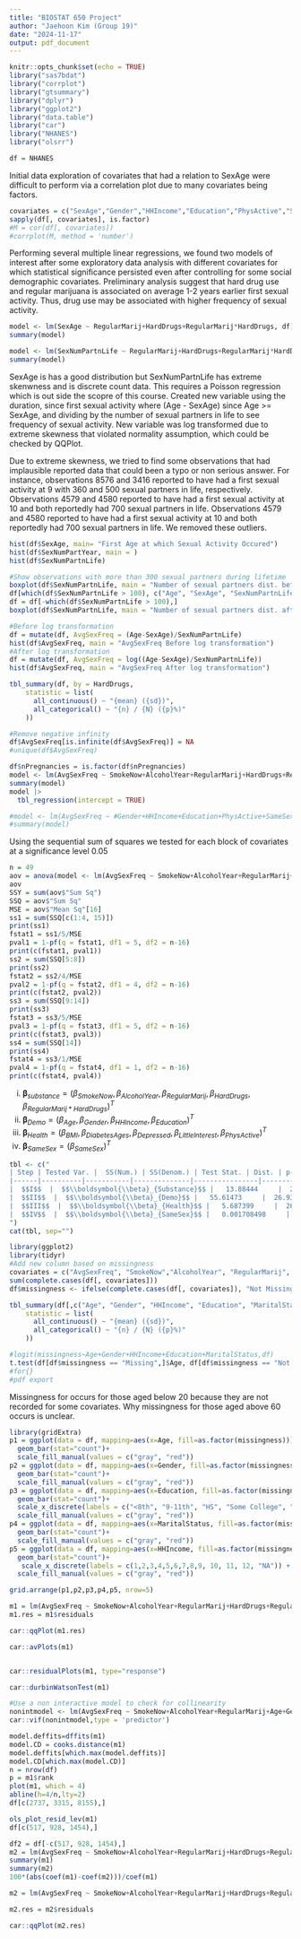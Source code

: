 ```yaml
---
title: "BIOSTAT 650 Project"
author: "Jaehoon Kim (Group 19)"
date: "2024-11-17"
output: pdf_document
---
```


```r
knitr::opts_chunk$set(echo = TRUE)
library("sas7bdat")
library("corrplot")
library("gtsummary")
library("dplyr")
library("ggplot2")
library("data.table")
library("car")
library("NHANES")
library("olsrr")
```




```r
df = NHANES

```

Initial data exploration of covariates that had a relation to SexAge were difficult to perform via a correlation plot due to many covariates being factors.
```r
covariates = c("SexAge","Gender","HHIncome","Education","PhysActive","SameSex","AlcoholYear","RegularMarij","HardDrugs")
sapply(df[, covariates], is.factor)
#M = cor(df[, covariates])
#corrplot(M, method = 'number')
```

Performing several multiple linear regressions, we found two models of interest after some exploratory data analysis with different covariates for which statistical significance persisted even after controlling for some social demographic covariates. Preliminary analysis suggest that hard drug use and regular marijuana is associated on average 1-2 years earlier first sexual activity. Thus, drug use may be associated with higher frequency of sexual activity.
```r
model <- lm(SexAge ~ RegularMarij+HardDrugs+RegularMarij*HardDrugs, df)
summary(model)

model <- lm(SexNumPartnLife ~ RegularMarij+HardDrugs+RegularMarij*HardDrugs, df)
summary(model)

```


SexAge is has a good distribution but SexNumPartnLife has extreme skenwness and is discrete count data. This requires a Poisson regression which is out side the scopre of this course. Created new variable using the duration, since first sexual activity where (Age - SexAge) since Age >= SexAge, and dividing by the number of sexual partners in life to see frequency of sexual activity. New variable was log transformed due to extreme skewness that violated normality assumption, which could be checked by QQPlot.

Due to extreme skewness,  we tried to find some observations that had implausible reported data that could been a typo or non serious answer. For instance, observations 8576 and 3416 reported to have had a first sexual activity at 9 with 360 and 500 sexual partners in life, respectively. Observations 4579 and 4580 reported to have had a first sexual activity at 10 and both reportedly had 700 sexual partners in life. Observations 4579 and 4580 reported to have had a first sexual activity at 10 and both reportedly had 700 sexual partners in life. We removed these outliers.
```R
hist(df$SexAge, main= "First Age at which Sexual Activity Occured")
hist(df$SexNumPartYear, main = )
hist(df$SexNumPartnLife)

#Show observations with more than 300 sexual partners during lifetime
boxplot(df$SexNumPartnLife, main = "Number of sexual partners dist. before outlier removal")
df[which(df$SexNumPartnLife > 100), c("Age", "SexAge", "SexNumPartnLife")]
df = df[-which(df$SexNumPartnLife > 100),]
boxplot(df$SexNumPartnLife, main = "Number of sexual partners dist. after outlier removal")

#Before log transformation
df = mutate(df, AvgSexFreq = (Age-SexAge)/SexNumPartnLife)
hist(df$AvgSexFreq, main = "AvgSexFreq Before log transformation")
#After log transformation
df = mutate(df, AvgSexFreq = log((Age-SexAge)/SexNumPartnLife))
hist(df$AvgSexFreq, main = "AvgSexFreq After log transformation")

tbl_summary(df, by = HardDrugs,
    statistic = list(
      all_continuous() ~ "{mean} ({sd})",
      all_categorical() ~ "{n} / {N} ({p}%)"
    ))
```

```R
#Remove negative infinity
df$AvgSexFreq[is.infinite(df$AvgSexFreq)] = NA
#unique(df$AvgSexFreq)

df$nPregnancies = is.factor(df$nPregnancies)
model <- lm(AvgSexFreq ~ SmokeNow+AlcoholYear+RegularMarij+HardDrugs+RegularMarij*HardDrugs+Age+Gender+HHIncome+Education+BMI+DiabetesAge+Depressed+LittleInterest+ PhysActive+SameSex, df)
summary(model)
model |>
  tbl_regression(intercept = TRUE)

#model <- lm(AvgSexFreq ~ #Gender+HHIncome+Education+PhysActive+SameSex+AlcoholYear+RegularMarij+HardDrugs+#RegularMarij*HardDrugs+RegularMarij*AlcoholYear, df)
#summary(model)

```

Using the sequential sum of squares we tested for each block of covariates at a significance level 0.05

```r
n = 49
aov = anova(model <- lm(AvgSexFreq ~ SmokeNow+AlcoholYear+RegularMarij+HardDrugs+RegularMarij*HardDrugs+Age+Gender+HHIncome+Education+BMI+DiabetesAge+Depressed+LittleInterest+PhysActive+SameSex, df))
aov
SSY = sum(aov$"Sum Sq")
SSQ = aov$"Sum Sq"
MSE = aov$"Mean Sq"[16]
ss1 = sum(SSQ[c(1:4, 15)])
print(ss1)
fstat1 = ss1/5/MSE
pval1 = 1-pf(q = fstat1, df1 = 5, df2 = n-16)
print(c(fstat1, pval1))
ss2 = sum(SSQ[5:8])
print(ss2)
fstat2 = ss2/4/MSE
pval2 = 1-pf(q = fstat2, df1 = 4, df2 = n-16)
print(c(fstat2, pval2))
ss3 = sum(SSQ[9:14])
print(ss3)
fstat3 = ss3/5/MSE
pval3 = 1-pf(q = fstat3, df1 = 5, df2 = n-16)
print(c(fstat3, pval3))
ss4 = sum(SSQ[14])
print(ss4)
fstat4 = ss3/1/MSE
pval4 = 1-pf(q = fstat4, df1 = 1, df2 = n-16)
print(c(fstat4, pval4))


```
(i) $\boldsymbol{\beta}_{substance} = (\beta_{SmokeNow}, \beta_{AlcoholYear},\beta_{RegularMarij}, \beta_{HardDrugs}, \beta_{RegularMarij*HardDrugs})^T$
(ii) $\boldsymbol{\beta}_{Demo} = (\beta_{Age}, \beta_{Gender}, \beta_{HHIncome}, \beta_{Education})^T$
(iii) $\boldsymbol{\beta}_{Health} = (\beta_{BMI},\beta_{DiabetesAges},\beta_{Depressed},\beta_{LittleInterest},\beta_{PhysActive})^T$
(iv) $\boldsymbol{\beta}_{SameSex} = (\beta_{SameSex})^T$


```r
tbl <- c("
| Step | Tested Var. |  SS(Num.) | SS(Denom.) | Test Stat. | Dist. | p-value | Decision | Stopping Rule | Decision |
|------|----------|-----------|--------------|----------------|---------|-------------|-------------|------------|----------| 
|  $$I$$  |  $$\\boldsymbol{\\beta}_{Substance}$$ |   13.88444     |  26.9329 | 5.155204576 | $$F_{5,34}$$ | 0.001262146 | `Reject `| `Do not stop` | `Collect`|
|  $$II$$  |  $$\\boldsymbol{\\beta}_{Demo}$$ |   55.61473     |  26.9329 | 25.81174 | $$F_{4,34}$$ | 6.872507e-10 | `Reject `| `Do not stop` | `Collect`|
|  $$III$$  |  $$\\boldsymbol{\\beta}_{Health}$$ |   5.687399     |  26.9329 | 2.11169493 | $$F_{5,34}$$ | 0.08788892 | `Fail to Reject `| `Stop` | `Not Collect`|
|  $$IV$$  |  $$\\boldsymbol{\\beta}_{SameSex}$$ |   0.001708498     |  26.9329 | 10.55847467 | $$F_{1,34}$$ | 0.00260712 | `NA `| `NA` | `NA`|
")
cat(tbl, sep="")
```

```r

library(ggplot2)
library(tidyr)
#Add new column based on missingness
covariates = c("AvgSexFreq", "SmokeNow","AlcoholYear", "RegularMarij", "HardDrugs", "Age", "Gender","HHIncome","Education")
sum(complete.cases(df[, covariates]))
df$missingness <- ifelse(complete.cases(df[, covariates]), "Not Missing", "Missing")

tbl_summary(df[,c("Age", "Gender", "HHIncome", "Education", "MaritalStatus", "missingness")], by = missingness,
    statistic = list(
      all_continuous() ~ "{mean} ({sd})",
      all_categorical() ~ "{n} / {N} ({p}%)"
    ))

#logit(missingness~Age+Gender+HHIncome+Education+MaritalStatus,df)
t.test(df[df$missingness == "Missing",]$Age, df[df$missingness == "Not Missing",]$Age)
#for{}
#pdf export
```
Missingness for occurs for those aged below 20 because they are not recorded for some covariates. Why missingness for those aged above 60 occurs is unclear.

```r
library(gridExtra)
p1 = ggplot(data = df, mapping=aes(x=Age, fill=as.factor(missingness)))+
  geom_bar(stat="count")+
  scale_fill_manual(values = c("gray", "red"))
p2 = ggplot(data = df, mapping=aes(x=Gender, fill=as.factor(missingness)))+
  geom_bar(stat="count")+
  scale_fill_manual(values = c("gray", "red"))
p3 = ggplot(data = df, mapping=aes(x=Education, fill=as.factor(missingness)))+
  geom_bar(stat="count")+
  scale_x_discrete(labels = c("<8th", "9-11th", "HS", "Some College", "College Grad" ))+
  scale_fill_manual(values = c("gray", "red"))
p4 = ggplot(data = df, mapping=aes(x=MaritalStatus, fill=as.factor(missingness)))+
  geom_bar(stat="count")+
  scale_fill_manual(values = c("gray", "red"))
p5 = ggplot(data = df, mapping=aes(x=HHIncome, fill=as.factor(missingness)))+
  geom_bar(stat="count")+
   scale_x_discrete(labels = c(1,2,3,4,5,6,7,8,9, 10, 11, 12, "NA")) +
  scale_fill_manual(values = c("gray", "red"))

grid.arrange(p1,p2,p3,p4,p5, nrow=5)
```



```r

m1 = lm(AvgSexFreq ~ SmokeNow+AlcoholYear+RegularMarij+HardDrugs+RegularMarij*HardDrugs+Age+Gender+HHIncome+Education, df)
m1.res = m1$residuals

car::qqPlot(m1.res)
```

```r

car::avPlots(m1)



```

```r


car::residualPlots(m1, type="response")
```
```r
car::durbinWatsonTest(m1)

```

```r
#Use a non interactive model to check for collinearity
nonintmodel <- lm(AvgSexFreq ~ SmokeNow+AlcoholYear+RegularMarij+Age+Gender+HHIncome+Education, df)
car::vif(nonintmodel,type = 'predictor')
```

```r
model.deffits=dffits(m1)
model.CD = cooks.distance(m1)
model.deffits[which.max(model.deffits)]
model.CD[which.max(model.CD)]
n = nrow(df)
p = m1$rank
plot(m1, which = 4)
abline(h=4/n,lty=2)
df[c(2737, 3315, 8155),]

```

```r
ols_plot_resid_lev(m1)
df[c(517, 928, 1454),]
```

```r
df2 = df[-c(517, 928, 1454),]
m2 = lm(AvgSexFreq ~ SmokeNow+AlcoholYear+RegularMarij+HardDrugs+RegularMarij*HardDrugs+Age+Gender+HHIncome+Education, df2)
summary(m1)
summary(m2)
100*(abs(coef(m1)-coef(m2)))/coef(m1)

```

```r
m2 = lm(AvgSexFreq ~ SmokeNow+AlcoholYear+RegularMarij+HardDrugs+RegularMarij*HardDrugs+Age+Gender+HHIncome+Education, df2)

m2.res = m2$residuals

car::qqPlot(m2.res)
```